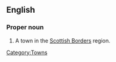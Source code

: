 ==English==
{{wikipedia}}

===Proper noun===
{{en-proper noun}}

# A town in the [[w:Scottish Borders|Scottish Borders]] region.

[[Category:Towns]]